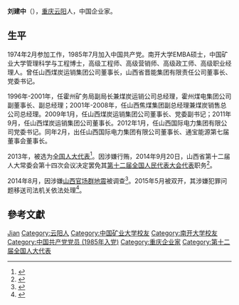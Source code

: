 {{Otheruses|刘建中}}

'''刘建中'''（{{bd|1956年|2月17日|}}），[[重庆|重庆]][[云阳|云阳]]人，中国企业家。

== 生平 ==
1974年2月参加工作，1985年7月加入中国共产党。南开大学EMBA硕士，中国矿业大学管理科学与工程博士，高级工程师、高级营销师、高级政工师、高级职业经理人。曾任山西煤炭运销集团公司董事长，山西省晋能集团有限责任公司董事长、党委书记。

1996年-2001年，任霍州矿务局副局长兼煤炭运销公司总经理，霍州煤电集团公司副董事长、副总经理；2001年-2008年，任山西焦煤集团副总经理兼煤炭销售总公司总经理。2009年1月，任山西煤炭运销集团公司董事长、党委副书记；2011年9月，任山西煤炭运销集团公司董事长。2012年1月，任山西国际电力集团有限公司党委书记。同年2月，出任山西国际电力集团有限公司董事长、通宝能源第七届董事会董事长。

2013年，被选为[[全国人大代表|全国人大代表]]<ref>{{cite news|title=全国人大代表信息-刘建中|url=http://210.82.31.1:8084/delegate/viewDelegate.action?dbid=120244|accessdate=2013-03-28|newspaper=全国人大网|deadurl=yes|archiveurl=https://web.archive.org/web/20141226135859/http://www.npc.gov.cn/delegate/viewDelegate.action?dbid=120244|archivedate=2014-12-26}}</ref>。因涉嫌行贿，2014年9月20日，山西省第十二届人大常委会第十四次会议决定罢免其[[第十二届全国人民代表大会代表|第十二届全国人民代表大会代表]]职务<ref>{{cite news|title=第十二届全国人民代表大会常务委员会代表资格审查委员会关于个别代表的代表资格的报告（2014年11月1日第十二届全国人民代表大会常务委员会第十一次会议通过）|url=http://www.npc.gov.cn/wxzl/gongbao/2014-12/23/content_1892465.htm|accessdate=2016-07-03|newspaper=中国人大网|archive-date=2016-08-28|archive-url=https://web.archive.org/web/20160828182503/http://www.npc.gov.cn/wxzl/gongbao/2014-12/23/content_1892465.htm|dead-url=no}}</ref>。

2014年8月，因涉嫌[[2014年山西官场地震|山西官场群地震]]被调查<ref>{{cite news|title=山西晋能集团董事长刘建中被调查|url=http://finance.sina.com.cn/chanjing/gsnews/20140829/173220163662.shtml|accessdate=2014-08-29|newspaper=新浪网|archive-date=2019-06-03|archive-url=https://web.archive.org/web/20190603052514/http://finance.sina.com.cn/chanjing/gsnews/20140829/173220163662.shtml|dead-url=no}}</ref>。2015年5月被双开，其涉嫌犯罪问题移送司法机关依法处理<ref>{{cite news|title=山西省晋能集团有限责任公司原董事长刘建中被双开|url=http://www.ccdi.gov.cn/jlsc/201505/t20150526_56876.html|accessdate=2015-06-04|work=中央纪委监察部网站}}</ref>。

== 參考文獻 ==
{{reflist}}

{{中共十八大到十九大期间的反腐败工作}}

{{Authority control}}
{{DEFAULTSORT:Liu刘}}
[[Category:刘姓|Jian]]
[[Category:云阳人|Category:云阳人]]
[[Category:中国矿业大学校友|Category:中国矿业大学校友]]
[[Category:南开大学校友|Category:南开大学校友]]
[[Category:中国共产党党员_(1985年入党)|Category:中国共产党党员 (1985年入党)]]
[[Category:重庆企业家|Category:重庆企业家]]
[[Category:第十二届全国人大代表|Category:第十二届全国人大代表]]